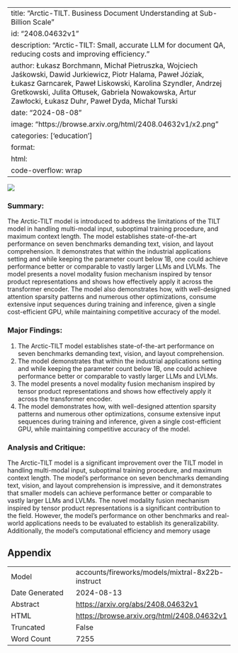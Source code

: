 
---
title: "Arctic-TILT. Business Document Understanding at Sub-Billion Scale"
id: "2408.04632v1"
description: "Arctic-TILT: Small, accurate LLM for document QA, reducing costs and improving efficiency."
author: Łukasz Borchmann, Michał Pietruszka, Wojciech Jaśkowski, Dawid Jurkiewicz, Piotr Halama, Paweł Józiak, Łukasz Garncarek, Paweł Liskowski, Karolina Szyndler, Andrzej Gretkowski, Julita Ołtusek, Gabriela Nowakowska, Artur Zawłocki, Łukasz Duhr, Paweł Dyda, Michał Turski
date: "2024-08-08"
image: "https://browse.arxiv.org/html/2408.04632v1/x2.png"
categories: ['education']
format:
  html:
    code-overflow: wrap
---

![](https://browse.arxiv.org/html/2408.04632v1/x2.png)

### Summary:

The Arctic-TILT model is introduced to address the limitations of the TILT model in handling multi-modal input, suboptimal training procedure, and maximum context length. The model establishes state-of-the-art performance on seven benchmarks demanding text, vision, and layout comprehension. It demonstrates that within the industrial applications setting and while keeping the parameter count below 1B, one could achieve performance better or comparable to vastly larger LLMs and LVLMs. The model presents a novel modality fusion mechanism inspired by tensor product representations and shows how effectively apply it across the transformer encoder. The model also demonstrates how, with well-designed attention sparsity patterns and numerous other optimizations, consume extensive input sequences during training and inference, given a single cost-efficient GPU, while maintaining competitive accuracy of the model.

### Major Findings:

1. The Arctic-TILT model establishes state-of-the-art performance on seven benchmarks demanding text, vision, and layout comprehension.
2. The model demonstrates that within the industrial applications setting and while keeping the parameter count below 1B, one could achieve performance better or comparable to vastly larger LLMs and LVLMs.
3. The model presents a novel modality fusion mechanism inspired by tensor product representations and shows how effectively apply it across the transformer encoder.
4. The model demonstrates how, with well-designed attention sparsity patterns and numerous other optimizations, consume extensive input sequences during training and inference, given a single cost-efficient GPU, while maintaining competitive accuracy of the model.

### Analysis and Critique:

The Arctic-TILT model is a significant improvement over the TILT model in handling multi-modal input, suboptimal training procedure, and maximum context length. The model's performance on seven benchmarks demanding text, vision, and layout comprehension is impressive, and it demonstrates that smaller models can achieve performance better or comparable to vastly larger LLMs and LVLMs. The novel modality fusion mechanism inspired by tensor product representations is a significant contribution to the field. However, the model's performance on other benchmarks and real-world applications needs to be evaluated to establish its generalizability. Additionally, the model's computational efficiency and memory usage

## Appendix

|          |          |
|----------|----------|
| Model     | accounts/fireworks/models/mixtral-8x22b-instruct       |
| Date Generated     | 2024-08-13       |
| Abstract | [https://arxiv.org/abs/2408.04632v1](https://arxiv.org/abs/2408.04632v1)        |
| HTML     | [https://browse.arxiv.org/html/2408.04632v1](https://browse.arxiv.org/html/2408.04632v1)       |
| Truncated       | False       |
| Word Count       | 7255       |